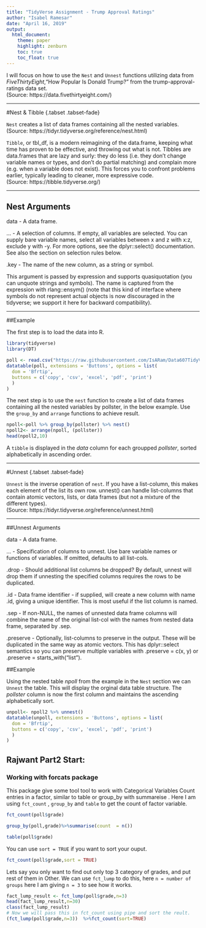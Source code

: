 ```yaml
---
title: "TidyVerse Assignment - Trump Approval Ratings"
author: "Isabel Ramesar"
date: "April 16, 2019"
output: 
  html_document:
    theme: paper
    highlight: zenburn
    toc: true
    toc_float: true
---
```


I will focus on how to use the `Nest` and `Unnest` functions utilizing data from *FiveThirtyEight*,"How Popular Is Donald Trump?" from the trump-approval-ratings data set. <br/> 
(Source: https://data.fivethirtyeight.com/)

***

#Nest & Tibble {.tabset .tabset-fade}

`Nest` creates a list of data frames containing all the nested variables. <br/> 
(Source: https://tidyr.tidyverse.org/reference/nest.html)

`Tibble`, or tbl_df, is a modern reimagining of the data.frame, keeping what time has proven to be effective, and throwing out what is not. Tibbles are data.frames that are lazy and surly: they do less (i.e. they don't change variable names or types, and don't do partial matching) and complain more (e.g. when a variable does not exist). This forces you to confront problems earlier, typically leading to cleaner, more expressive code. <br/> 
(Source: https://tibble.tidyverse.org/)

***

## Nest Arguments

data - A data frame.

...  - A selection of columns. If empty, all variables are selected. You can supply bare variable names, select all variables between x and z with x:z, exclude y with -y. For more options, see the dplyr::select() documentation. See also the section on selection rules below.

.key - The name of the new column, as a string or symbol.

This argument is passed by expression and supports quasiquotation (you can unquote strings and symbols). The name is captured from the expression with rlang::ensym() (note that this kind of interface where symbols do not represent actual objects is now discouraged in the tidyverse; we support it here for backward compatibility).

***

##Example

The first step is to load the data into R.
```r
library(tidyverse)
library(DT)
```

```r
poll <- read.csv("https://raw.githubusercontent.com/IsARam/Data607TidyVerse/master/approval_polllist%5B1%5D.csv", sep = ",", na.strings = "NA", strip.white = TRUE, stringsAsFactors = FALSE)
datatable(poll, extensions = 'Buttons', options = list(
  dom = 'Bfrtip',
  buttons = c('copy', 'csv', 'excel', 'pdf', 'print')
  )
)
```

The next step is to use the `nest` function to create a list of data frames containing all the nested variables by pollster, in the below example. Use the `group_by` and `arrange` functions to achieve result. 

```r
npoll<-poll %>% group_by(pollster) %>% nest()
npoll2<- arrange(npoll, (pollster))
head(npoll2,10)
```

A `tibble` is displayed in the *data* column for each groupped *pollster*, sorted alphabetically in ascending order. 

***

#Unnest {.tabset .tabset-fade}

`Unnest` is the inverse operation of `nest`. If you have a list-column, this makes each element of the list its own row. unnest() can handle list-columns that contain atomic vectors, lists, or data frames (but not a mixture of the different types). <br/> 
(Source: https://tidyr.tidyverse.org/reference/unnest.html)

***

##Unnest Arguments

data - A data frame.

...  - Specification of columns to unnest. Use bare variable names or functions of variables. If omitted, defaults to all list-cols.

.drop - Should additional list columns be dropped? By default, unnest will drop them if unnesting the specified columns requires the rows to be duplicated.

.id - Data frame identifier - if supplied, will create a new column with name .id, giving a unique identifier. This is most useful if the list column is named.

.sep	- If non-NULL, the names of unnested data frame columns will combine the name of the original list-col with the names from nested data frame, separated by .sep.

.preserve - Optionally, list-columns to preserve in the output. These will be duplicated in the same way as atomic vectors. This has dplyr::select semantics so you can preserve multiple variables with .preserve = c(x, y) or .preserve = starts_with("list").

##Example

Using the nested table *npoll* from the example in the `Nest` section we can `Unnest` the table. This will display the orginal data table structure. The *pollster* column is now the first column and maintains the ascending alphabetically sort.
```r
unpoll<- npoll2 %>% unnest()
datatable(unpoll, extensions = 'Buttons', options = list(
  dom = 'Bfrtip',
  buttons = c('copy', 'csv', 'excel', 'pdf', 'print')
  )
)
```



## Rajwant Part2 Start: 
### Working with forcats package 

This package give some tool tool to work with Categorical Variables
Count entries in a factor, similar to table or group_by with summareise .
 Here I am using `fct_count` , `group_by` and `table` to get the count of factor variable.


```r
fct_count(poll$grade)

group_by(poll,grade)%>%summarise(count  = n()) 

table(poll$grade)

```

You can use `sort = TRUE` if you want to sort your ouput.

```r
fct_count(poll$grade,sort = TRUE)

```

Lets say you only want to find out only top 3 category of grades, and put rest of them in Other. We can use `fct_lump` to do this, here `n = number of groups ` here I am giving `n = 3` to see how it works.

```r
fact_lump_result <- fct_lump(poll$grade,n=3)
head(fact_lump_result,n=30)
class(fact_lump_result)
# Now we will pass this in fct_count using pipe and sort the reult. 
(fct_lump(poll$grade,n=3))  %>%fct_count(sort=TRUE)


```

